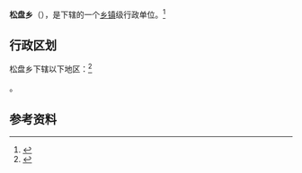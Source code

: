 {{中国乡级行政区|54/01/21/201/000}}

'''松盘乡'''（{{bo|z=གསུམ་འཕྲེང་|w=}}），是{{PRC admin/fullname|54/01/21/201/000|3}}下辖的一个[[乡镇|乡镇]]级行政单位。<ref>{{PRC admin/ref sgc|{{PRC admin/parent|54/01/21/201/000}}}}</ref>

== 行政区划 ==

松盘乡下辖以下地区：<ref>{{PRC admin/ref sgc|54/01/21/201/000}}</ref>

{{PRC admin/children|54/01/21/201/000}}。

== 参考资料 ==

{{reflist}}

{{行政区划小作品}}
{{PRC admin/navcat|54/01/21/201/000}}